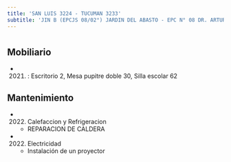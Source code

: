 ```yaml
---
title: 'SAN LUIS 3224 - TUCUMAN 3233'
subtitle: 'JIN B (EPCJS 08/02°) JARDIN DEL ABASTO - EPC N° 08 DR. ARTURO MATEO BAS'
---
```


#


## Mobiliario

*  (2021) : Escritorio 2, Mesa pupitre doble 30, Silla escolar 62 





## Mantenimiento

*  (2022) Calefaccion y Refrigeracion 
    + REPARACION DE CALDERA

*  (2022) Electricidad 
    + Instalación de un proyector



